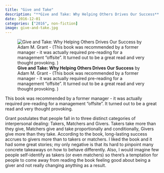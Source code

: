 ```yaml
---
title: "Give and Take"
description: "**Give and Take: Why Helping Others Drives Our Success** by Adam M. Grant"
date: 2016-12-01
categories: ["2016", non-fiction]
image: give-and-take.jpg
---
```

![**Give and Take: Why Helping Others Drives Our Success** by Adam M. Grant - (This book was recommended by a former manager - it was actually required pre-reading for a management "offsite". It turned out to be a great read and very thought provoking. )](give-and-take.jpg){fig-align="left"}

This book was recommended by a former manager - it was actually required pre-reading for a management "offsite". It turned out to be a great read and very thought provoking.

Grant postulates that people fall in to three distinct categories of interpersonal dealing: Takers, Matchers and Givers. Takers take more than they give, Matchers give and take proportionally and conditionally, Givers give more than they take. According to the book, long-lasting success accrues to givers more than to takers or matchers.
I liked the book and it had some great stories; my only negative is that its hard to pinpoint many concrete takeaways on how to behave differently. Also, I would imagine few people self-identify as takers (or even matchers) so there's a temptation for people to come away from reading the book feeling good about being a giver and not really changing anything as a result.
